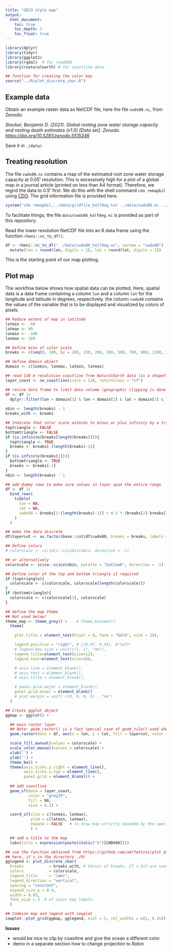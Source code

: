 ```yaml
---
title: "GECO style map"
output:
  html_document:
    toc: true
    toc_depth: 3
    toc_float: true
---
```


```r
library(dplyr)
library(tidyr)
library(ggplot2)
library(rgdal)  # for readOGR
library(rnaturalearth) # for coastline data

## function for creating the color key
source("../R/plot_discrete_cbar.R")
```

## Example data

Obtain an example raster data as NetCDF file, here the file `cwdx80.nc`, from Zenodo:

*Stocker, Benjamin D. (2021). Global rooting zone water storage capacity and rooting depth estimates (v1.0) [Data set]. Zenodo. [https://doi.org/10.5281/zenodo.5515246](https://doi.org/10.5281/zenodo.5515246)*

Save it in `./data/`.

## Treating resolution

The file `cwdx80.nc` contains a map of the estimated root zone water storage capacity at 0.05˚ resolution. This is excessively high for a plot of a global map in a journal article (printed on less than A4 format). Therefore, we regrid the data to 0.5˚ first. We do this with the shell command `cdo remapbil` using [CDO](https://code.mpimet.mpg.de/projects/cdo/). The grid information file is provided here.
```r
system("cdo remapbil,../data/gridfile_halfdeg.txt ../data/cwdx80.nc ../data/cwdx80_halfdeg.nc")
```

To facilitate things, the file `data/cwdx80_halfdeg.nc` is provided as part of this repository.

Read the lower resolution NetCDF file into an R data frame using the function `rbeni::nc_to_df()`.
```r
df <- rbeni::nc_to_df("../data/cwdx80_halfdeg.nc", varnam = "cwdx80") |> 
  mutate(lon = round(lon, digits = 2), lat = round(lat, digits = 2))
```

This is the starting point of our map plotting.

## Plot map

The workflow below shows how spatial data can be plotted. Here, spatial data is a data frame containing a column `lon` and a column `lat` for the longitude and latitude in degrees, respectively. the column `cwdx80` contains the values of the variable that is to be displayed and visualized by colors of pixels.

```r
## Reduce extent of map in latitude
latmin <- -60
latmax <- 80
lonmin <- -180 
lonmax <- 180

## Define bins of color scale
breaks <- c(seq(0, 100, by = 20), 150, 200, 300, 500, 700, 900, 1200, Inf)

## define domain object
domain <- c(lonmin, lonmax, latmin, latmax)

## read 110 m resolution coastline from NaturalEarth data (is a shapefile)
layer_coast <- ne_coastline(scale = 110, returnclass = "sf")

## resize data frame to limit data volume (geographic clipping is done separately)
df <- df |> 
  dplyr::filter(lon > domain[1] & lon < domain[2] & lat > domain[3] & lat < domain[4])
    
nbin <- length(breaks) - 1
breaks_with <- breaks

## Indicate that color scale extends to minus or plus infinity by a triangle
toptriangle <- FALSE
bottomtriangle <- FALSE
if (is.infinite(breaks[length(breaks)])){
  toptriangle <- TRUE
  breaks <- breaks[-(length(breaks)-1)]
}
if (is.infinite(breaks[1])){
  bottomtriangle <- TRUE
  breaks <- breaks[-2]
}
nbin <- length(breaks) - 1

## add dummy rows to make sure values in layer span the entire range
df <- df |> 
  bind_rows(
    tibble(
      lon = NA,
      lat = NA,
      cwdx80 = breaks[1:(length(breaks)-1)] + 0.5 * (breaks[2]-breaks[1])
    )
  )

## make the data discrete
df$layercut <- as.factor(base::cut(df$cwdx80, breaks = breaks, labels = FALSE, include.lowest = TRUE))

## Define colors
# colorscale <- viridis::cividis(nbin, direction = -1)

## or alternatively
colorscale <- scico::scico(nbin, palette = "batlowK", direction = -1)

## Define color of the top and bottom triangle if required
if (toptriangle){
  colorscale <- c(colorscale, colorscale[length(colorscale)])
}
if (bottomtriangle){
  colorscale <- c(colorscale[1], colorscale)
}

## define the map theme 
## Not used below!
theme_map <- theme_grey() +    # theme_minimal()
  theme(

    plot.title = element_text(hjust = 0, face = "bold", size = 18),

    legend.position = "right", # c(0.07, 0.35), #"left"
    # legend.key.size = unit(c(5, 1), "mm"),
    legend.title=element_text(size=12),
    legend.text=element_text(size=10),

    # axis.line = element_blank(),
    # axis.text = element_blank(),
    # axis.title = element_blank(),

    # panel.grid.major = element_blank(),
    panel.grid.minor = element_blank()
    # plot.margin = unit( c(0, 0, 0, 5) , "mm")
  )

## Create ggplot object
ggmap <- ggplot() +

  ## main raster layer
  ## Note: geom_raster() is a fast special case of geom_tile() used when all the tiles are the same size.
  geom_raster(data = df, aes(x = lon, y = lat, fill = layercut, color = layercut), show.legend = FALSE) +

  scale_fill_manual(values = colorscale) +
  scale_color_manual(values = colorscale) +
  xlab('') + 
  ylab('') +
  theme_bw() +
  theme(axis.ticks.y.right = element_line(),
        axis.ticks.x.top = element_line(),
        panel.grid = element_blank()) +
  
  ## add coastline
  geom_sf(data = layer_coast,
          color = "gray25",
          fill = NA,
          size = 0.1) +

  coord_sf(xlim = c(lonmin, lonmax),
           ylim = c(latmin, latmax),
           expand = FALSE   # to draw map strictly bounded by the specified extent
           ) +

  ## add a title to the map
  labs(title = expression(paste(italic("S")[CWDX80])))

## use the function obtained from https://github.com/adrfantini/plot_discrete_cbar
## here, it's in the directory ./R/
gglegend <- plot_discrete_cbar(
  breaks           = breaks_with, # Vector of breaks. If +-Inf are used, triangles will be added to the sides   he color bar
  colors           = colorscale,
  legend_title     = "(mm)",
  legend_direction = "vertical",
  spacing = "constant",
  expand_size_y = 0.4,
  width = 0.03,
  font_size = 3  # of color key labels
  )

## Combine map and legend with cowplot
cowplot::plot_grid(ggmap, gglegend, ncol = 2, rel_widths = c(1, 0.15))
```

**Issues**

- would be nice to clip by coastline and give the ocean a different color
- demo in a separate section how to change projection to Robin
